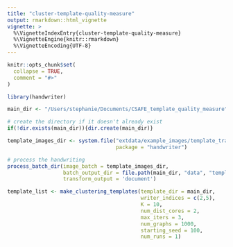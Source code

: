```yaml
---
title: "cluster-template-quality-measure"
output: rmarkdown::html_vignette
vignette: >
  %\VignetteIndexEntry{cluster-template-quality-measure}
  %\VignetteEngine{knitr::rmarkdown}
  %\VignetteEncoding{UTF-8}
---
```


```r
knitr::opts_chunk$set(
  collapse = TRUE,
  comment = "#>"
)
```

```r
library(handwriter)
```

```r
main_dir <- "/Users/stephanie/Documents/CSAFE_template_quality_measure"

# create the directory if it doesn't already exist
if(!dir.exists(main_dir)){dir.create(main_dir)}
```

```r
template_images_dir <- system.file("extdata/example_images/template_training_images", 
                                   package = "handwriter")
```

```r
# process the handwriting
process_batch_dir(image_batch = template_images_dir,
                  batch_output_dir = file.path(main_dir, "data", "template_graphs"),
                  transform_output = 'document')
```


```r
template_list <- make_clustering_templates(template_dir = main_dir,
                                           writer_indices = c(2,5),
                                           K = 10,
                                           num_dist_cores = 2,
                                           max_iters = 3,
                                           num_graphs = 1000,
                                           starting_seed = 100,
                                           num_runs = 1)
```


